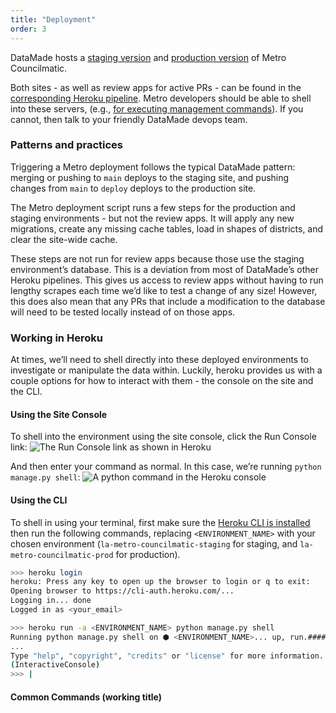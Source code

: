```yaml
---
title: "Deployment"
order: 3
---
```


DataMade hosts a [staging version](https://la-metro-councilmatic-staging.herokuapp.com/) and [production version](https://boardagendas.metro.net/) of Metro Councilmatic.

Both sites - as well as review apps for active PRs - can be found in the [corresponding Heroku pipeline](https://dashboard.heroku.com/pipelines/d77360c3-dcda-43d4-990e-b898b51ba37d/). Metro developers should be able to shell into these servers, (e.g., [for executing management commands](./commands.qmd)). If you cannot, then talk to your friendly DataMade devops team.

### Patterns and practices

Triggering a Metro deployment follows the typical DataMade pattern: merging or pushing to `main` deploys to the staging site, and pushing changes from `main` to `deploy` deploys to the production site.

The Metro deployment script runs a few steps for the production and staging environments - but not the review apps.
It will apply any new migrations, create any missing cache tables, load in shapes of districts, and clear the site-wide cache.

These steps are not run for review apps because those use the staging environment's database. This is a deviation from most of DataMade's other Heroku pipelines.
This gives us access to review apps without having to run lengthy scrapes each time we'd like to test a change of any size!
However, this does also mean that any PRs that include a modification to the database will need to be tested locally instead of on those apps.

### Working in Heroku

At times, we'll need to shell directly into these deployed environments to investigate or manipulate the data within.
Luckily, heroku provides us with a couple options for how to interact with them - the console on the site and the CLI.

#### Using the Site Console
To shell into the environment using the site console, click the Run Console link:
![_The Run Console link as shown in Heroku_](images/heroku-console.png)

And then enter your command as normal. In this case, we're running `python manage.py shell`:
![_A python command in the Heroku console_](images/heroku-console-cmd.jpg)


#### Using the CLI
To shell in using your terminal, first make sure the [Heroku CLI is installed](https://devcenter.heroku.com/articles/heroku-cli#install-the-heroku-cli)
then run the following commands, replacing `<ENVIRONMENT_NAME>` with your chosen environment
(`la-metro-councilmatic-staging` for staging, and `la-metro-councilmatic-prod` for production).

```bash
>>> heroku login
heroku: Press any key to open up the browser to login or q to exit:
Opening browser to https://cli-auth.heroku.com/...
Logging in... done
Logged in as <your_email>

>>> heroku run -a <ENVIRONMENT_NAME> python manage.py shell
Running python manage.py shell on ⬢ <ENVIRONMENT_NAME>... up, run.####
...
Type "help", "copyright", "credits" or "license" for more information.
(InteractiveConsole)
>>> |
```


#### Common Commands (working title)
<!-- TODO: remember to document createsuperuser -->
